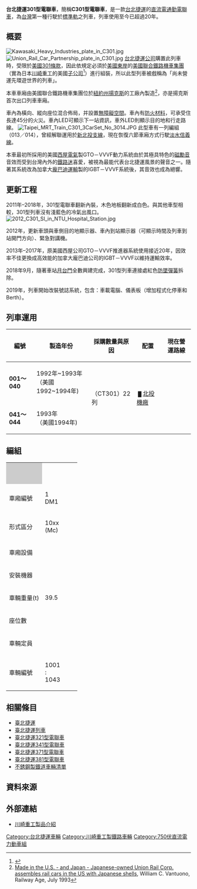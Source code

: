 {{noteTA|G1=Railway}}
{{鐵路車輛
|車輛名稱 = 台北捷運301型電聯車
|公司色 = {{台北捷運顏色|紅}}
|圖像 = Taipeimrt-danshuiline-20060401.jpg
|車輛編號 = 001～044
|輛數 = 132
|產量 = 22列
|列車編組 = 4M2T
|起動加速度 = 3.6 km/h/s
|營運最高速度 = 80
|設計最高速度 = 90
|減速度（正常） = 3.6 km/h/s
|減速度（緊急） = 4.68 km/h/s
|編組載客量 = 2208人
|載客量 = 368人
|編組長度 = 
|全長 = 23,500
|全闊 = 3,180
|全高 = 3,585
|最大尺寸 = 
|編組總重量 = 216
|車輛重量 = DM1、M2：39.5 t<br/>T：34
|軌距 = 1,435
|電化方式 = [[直流|直流]]750V（[[第三軌供電|第三軌供電]]）
|受流方式 = 下接觸型集電靴
|輸出 = 
|電動機輸出 = 145kW
|編組輸出 = 2,320kW
|齒輪比 = 
|驅動裝置 = 
|控制裝置 = [[西屋电气|西屋電氣]]製[[可關斷晶閘管|GTO]]－[[变频器|VVVF]]<small>（1997年-2017年）</small><br/>[[龐巴迪運輸|龐巴迪]]製 MITRAC TC1410 系列[[絕緣柵雙極晶體管|IGBT]]－VVVF<small>（2012年起）</small>
|制動方式 = [[再生制動|再生制動]]、碟式摩擦煞車
|保安裝置 = [[列车自动控制系统|ATC]]、[[列車自動運行裝置|ATO]]、[[自動列車停止裝置|ATS]]
|車身物料 = [[不鏽鋼|不鏽鋼]]
|轉向架 = 
|原產國 = {{JPN}}<br/>{{USA}}
|傳動方式 = 直－交
|牽引電動機 = [[西屋电气|西屋電氣]]製[[鼠笼式电动机|鼠籠式]]三相[[同步電動機|同步電動機]]
|變速段數 = 
|輪徑 = 
|軸重 = 
|軸距 = 
|用戶 = [[臺北捷運公司|臺北捷運公司]]
|路線 = {{淡水信義線}}
|車輛基地 = [[北投機廠|北投機廠]]
|訂單編號 = 
|型號 = CT301
|類型 = [[通勤型電聯車|通勤型電聯車]]
|設計 = 
|衍生型 = [[台北捷運321型電聯車|台北捷運321型電聯車]]<br/>[[台北捷運371型電聯車|台北捷運371型電聯車]]
|製造商 = [[日本|日本]][[川崎重工|川崎重工]]<br/>[[美国|美國]]聯合鐵路機車集團
|製造年份 = 1992～1994
|暱稱 = 
|投入服務日期 = 1997年3月28日
|備註 = 
}}

'''台北捷運301型電聯車'''，簡稱'''C301型電聯車'''，是一款[[台北捷運|台北捷運]]的[[直流電|直流電]][[通勤電聯車|通勤電聯車]]，為[[台灣|台灣]]第一種行駛於[[標準軌|標準軌]]之列車，列車使用至今已超過20年。

==概要==
[[File:Kawasaki_Heavy_Industries_plate_in_C301.jpg|thumb]]
[[File:Union_Rail_Car_Partnership_plate_in_C301.jpg|thumb]]
[[台北捷運公司|台北捷運公司]]購置此列車時，受限於[[美國301條款|美國301條款]]，因此依規定必須於[[美國東岸|美國東岸]]的[[美國聯合鐵路機車集團|美國聯合鐵路機車集團]]（實為日本[[川崎重工|川崎重工]]的美國[[子公司|子公司]]<ref>{{cite book |title=National Security Takeovers and Technology Preservation: Hearings Before ... the Committee on Energy and Commerce, House of Representatives ... |date=Jun 1991 |publisher=United States Congress |location=Washington DC |page=53 |url=https://books.google.com.tw/books?id=BaAvTc3XEXAC&pg=PA89&lpg=PA89&dq=Union+Rail+Car+Kawasaki&source=bl&ots=i87jdiW-i9&sig=ACfU3U320EJb4EPbCuaXzybEwpwOgATNxA&hl=zh-TW&sa=X&ved=2ahUKEwiumNagvMDpAhVdIqYKHaVmAmsQ6AEwEnoECAkQAQ#v=onepage&q=Union%20Rail%20Car%20Kawasaki&f=false |accessdate=2020-05-19 |archive-date=2022-04-15 |archive-url=https://web.archive.org/web/20220415050026/https://books.google.com.tw/books?id=BaAvTc3XEXAC&pg=PA89&lpg=PA89&dq=Union+Rail+Car+Kawasaki&source=bl&ots=i87jdiW-i9&sig=ACfU3U320EJb4EPbCuaXzybEwpwOgATNxA&hl=zh-TW&sa=X&ved=2ahUKEwiumNagvMDpAhVdIqYKHaVmAmsQ6AEwEnoECAkQAQ#v=onepage&q=Union%20Rail%20Car%20Kawasaki&f=false }}</ref>）進行組裝，所以此型列車被戲稱為「尚未營運先環遊世界的列車」。{{r|蘇|}}

本車車廂由美國聯合鐵路機車集團位於[[紐約州|紐約州]][[揚克斯_(紐約州)|揚克斯]]的工廠內製造<ref name="railwayage-a">[http://findarticles.com/p/articles/mi_m1215/is_n7_v194/ai_14163242 Made in the U.S. - and Japan - Japanese-owned Union Rail Corp. assembles rail cars in the US with Japanese shells], William C. Vantuono, Railway Age, July 1993</ref>，亦是揚克斯首次出口列車車廂。

車內為橫向、縱向座位混合佈局，并設置[[無障礙空間|無障礙空間]]。車內有[[防火材料|防火材料]]，可承受住長達45分的火災。車內LED可顯示下一站資訊，車外LED則顯示目的地和行走路線。
[[File:Taipei_MRT_Train_C301_3CarSet_No_3014.JPG|thumb]]
此型車有一列編組（013／014），曾經解聯運用於[[新北投支線|新北投支線]]，現在恢復六節車廂方式行駛[[淡水信義線|淡水信義線]]。

本車最初所採用的美國[[西屋電氣|西屋電氣]]製GTO－VVVF動力系統由於其極具特色的[[磁勵音|磁勵音]]音效而受到台灣內外的[[鐵路迷|鐵路迷]]喜愛，被視為最能代表台北捷運風景的聲音之一。隨著其系統改為加拿大[[龐巴迪運輸|龐巴迪運輸]]製的IGBT－VVVF系統後，其音效也成為絕響。

==更新工程==
2011年–2018年，301型電聯車翻新內裝，木色地板翻新成白色。與其他車型相較，301型列車沒有淺藍色的冷氣出風口。
[[File:2012_C301_SI_in_NTU_Hospital_Station.jpg|thumb]]

2012年，更新車頭與車側目的地顯示器、車內到站顯示器（可顯示時間及列車到站開門方向）、緊急對講機。

2013年–2017年，原美國西屋公司GTO－VVVF推進器系統使用接近20年，因效率不佳更換成高效能的加拿大龐巴迪公司的IGBT－VVVF以維持運輸效率。

2018年9月，隨著車站[[月台門|月台門]]全數興建完成，301型列車連接處紅色[[防墜擋板|防墜彈簧]]拆除。

2019年，列車開始改裝號誌系統，包含：車載電腦、儀表板（增加程式化停車和Berth）。

==列車運用==
{| class="wikitable"
|+
! 編號
! 製造年份
! 採購數量與原因
! 配置
! 現在營運路線
|-
| '''001～040'''
| 1992年~1993年<br />（美國1992~1994年)
| rowspan="2"| {{淡水線}}（CT301）22列
| rowspan="2"| <small> <span style="color:{{台北捷運顏色|紅}};">█</span> </small>[[北投機廠|北投機廠]] 
| rowspan="2"| {{淡水信義線}}
|-
| '''041～044'''
| 1993年<br />（美國1994年)
|}

== 編組 ==
{| class="wikitable" summary="C301型" style="text-align: center; font-size:80%;"
|-
|style="background:#ccc;"| 
|colspan="6"|{{TrainDirection|[[象山站|象山]]|[[淡水站|淡水]]|C301型}}
|-style="border-top:solid 4px {{台北捷運顏色|紅}};"
! 車廂編號
| style="width:5em;"| 1<br />DM1
| style="width:5em;"| 2<br />T
| style="width:5em;"| 3<br />M2
| style="width:5em;"| 4<br />M2
| style="width:5em;"| 5<br />T
| style="width:5em;"| 6<br />DM1
|-style="border-top:solid 4px {{台北捷運顏色|紅}};"
! 形式區分
| 10xx<br />(Mc)
| 20xx<br />(T)
| 30xx<br />(M2)
| 30yy<br />(M2)
| 20yy<br />(T)
| 10yy<br />(Mc)<!--
|-
! 車廂設備
!  ||  ||  ||  ||  || 
|-
! 安裝機器
|  ||  ||  ||  ||  || -->
|-
! 車輛重量(t)
| 39.5 || 34 || 39.5 || 39.5 || 34 || 39.5<!--
|-
! 座位數
|  ||  ||  ||  ||  || 
|-
! 車輛定員
|  ||  ||  ||  ||  || -->
|-
!車輛編號
|1001<br />:<br />1043
|2001<br />:<br />2043
|3001<br />:<br />3043
|3002<br />:<br />3044
|2002<br />:<br />2044
|1002<br />:<br />1044
|}

== 相關條目 ==
*[[臺北捷運|臺北捷運]]
*[[臺北捷運列車|臺北捷運列車]]
*[[臺北捷運321型電聯車|臺北捷運321型電聯車]]
*[[臺北捷運341型電聯車|臺北捷運341型電聯車]]
*[[臺北捷運371型電聯車|臺北捷運371型電聯車]]
*[[臺北捷運381型電聯車|臺北捷運381型電聯車]]
*[[不銹鋼製鐵道車輛清單|不銹鋼製鐵道車輛清單]]

== 資料來源 ==
{{reflist|refs=

<!--書籍資料-->
<ref name="蘇">{{Cite book | author = 蘇昭旭 | title = 台灣鐵路火車百科第三版 | ISBN = 978-986-5903-40-4 | accessdate = 2016-03-06 | language = zh}}</ref>
}}

== 外部連結 ==
{{commonscat|C301}}
*[http://www.khi.co.jp/rs/product/detail/pro_taipei.html 川崎重工製品介紹] {{Wayback|url=http://www.khi.co.jp/rs/product/detail/pro_taipei.html |date=20160530071752 }} {{ja}}

{{台北捷運車輛}}

[[Category:台北捷運車輛|Category:台北捷運車輛]]
[[Category:川崎重工製鐵路車輛|Category:川崎重工製鐵路車輛]]
[[Category:750伏直流電力動車組|Category:750伏直流電力動車組]]